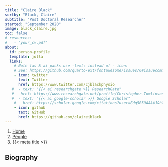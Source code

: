 ```yaml
---
title: "Claire Black"
sortby: "Black, Claire"
subtitle: "Post Doctoral Researcher"
started: "September 2020"
image: black_claire.jpg
toc: false
# resources: 
#   - "your_cv.pdf"
about:
  id: person-profile
  template: jolla
  links:
    # Note fas & ai packs use -text: instead of - icon:
    # See: https://github.com/quarto-ext/fontawesome/issues/6#issuecomment-1188620081
    - icon: twitter
      text: Twitter
      href: https://www.twitter.com/cjblackphysio
   #  - text: "{{< ai researchgate >}} ResearchGate"
   #   href: https://www.researchgate.net/profile/Christopher-Tomlinson
   #  - text: "{{< ai google-scholar >}} Google Scholar"
    #   href: https://scholar.google.com/citations?user=Edq5B5UAAAAJ&hl=en&oi=ao
    - icon: github
      text: GitHub
      href: https://github.com/clairejblack
---
```


```{=html}
<nav aria-label="breadcrumb">
  <ol class="breadcrumb">
    <li class="breadcrumb-item"><a href="../../index.html">Home</a></li>
    <li class="breadcrumb-item"><a href="../../people.html">People</a></li>
    <!-- <li class="breadcrumb-item active">Academic Members</li> -->
    <li class="breadcrumb-item active" aria-current="page">{{< meta title >}}</li>
  </ol>
</nav>
```

:::{#person-profile}
:::

## Biography


